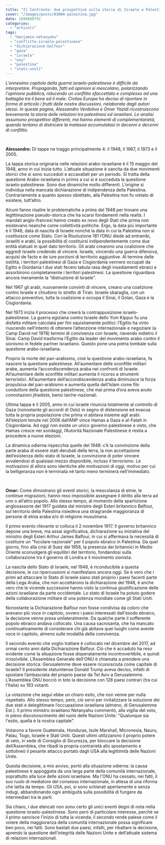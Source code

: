```yaml
---
title: "Il Confronto: due prospettive sulla storia di Israele e Palestina"
cover: "/images/posts/03004-palestina.jpg"
date: 1699880791
categories:
  - "articoli"
tags: 
  - "benjamin-netanyahu"
  - "conflitto-israelo-palestinese"
  - "dichiarazione-balfour"
  - "gaza"
  - "israele"
  - "onu"
  - "palestina"
  - "stati-uniti"
---
```


_L'ennesimo capitolo della guerra israelo-palestinese è difficile da interpretare. Propaganda, fatti ed opinioni si mescolano, polarizzando l'opinione pubblica, riducendo un conflitto sfaccettato e complesso ad una battaglia tra il bene ed il male. Civitas Europa ha deciso di riportare in forma di articolo i frutti delle nostre discussioni, rielaborate dagli autori stessi. In queste pagine, Alessandro Verdoliva e Omar Yazidi ricostruiscono brevemente la storia delle relazioni tra palestinesi ed israeliani. Le analisi assumono prospettive differenti, ma hanno elementi di complementarietà, quando tentano di districare la matassa accumulatasi in decenni e decenni di conflitto._

 

**Alessandro:** Di tappe ne traggo principalmente 4: il 1948, il 1967, il 1973 e il 2005.

La tappa storica originaria nelle relazioni arabo-israeliane è il 15 maggio del 1948, anno in cui inizia tutto. L’attuale situazione è sancita da due movimenti storici che si sono succeduti e accavallati per un periodo. Si tratta della questione Arabo-israeliana in primis a cui si è succeduta la questione israelo-palestinese. Sono due dinamiche molto differenti. L’origine si individua nella mancata dichiarazione di indipendenza della Palestina. Contrariamente a quanto spesso obiettato, alla Palestina non fu vietato di esistere, tutt’altro.

Alcuni fanno risalire le problematiche a prima del 1948 per trovare una legittimazione pseudo-storica che ha scarsi fondamenti nella realtà. I mandati anglo-francesi hanno creato ex novo degli Stati che prima non esistevano neanche come collettività politiche. Ergo, la data più importante è il 1948, data di nascita di Israele nonché la data in cui la Palestina non si costituisce come Stato. Con la Risoluzione 181 l’ONU diede ad entrambi, israeliti e arabi, la possibilità di costituirsi indipendentemente come due entità statuali in quel dato territorio. Gli arabi crearono una coalizione che aggredì Israele credendo di vincere. Israele, vincendo una guerra difensiva, acquisì de facto e de iure porzioni di territorio aggiuntive. Al termine delle ostilità, i territori palestinesi di Gaza e Cisgiordania vennero occupati da Egitto e Giordania I due stati fecero tabula rasa degli insediamenti ebraici e assorbirono completamente i territori palestinesi. La questione riguardava ancora meramente la “distruzione di Israele”.

Nel 1967 gli arabi, nuovamente convinti di vincere, creano una coalizione contro Israele e chiudono lo stretto di Tiran. Israele sbaraglia, con un attacco preventivo, tutta la coalizione e occupa il Sinai, il Golan, Gaza e la Cisgiordania.

Nel 1973 inizia il processo che creerà la contrapposizione israelo-palestinese. La guerra egiziana contro Israele dello Yom Kippur fu una disfatta militare calcolata per fini squisitamente politici: l’Egitto ha vinto riuscendo nell’intento di ottenere l’attenzione internazionale e negoziare (a Camp David nel 1978) termini di convivenza con Israele, riavendo indietro il Sinai. Camp David trasforma l’Egitto da leader del movimento arabo contro il sionismo in fedele partner israeliano. Questo pone una pietra tombale sulla questione arabo-israeliana.

Proprio la morte del pan-arabismo, cioè la questione arabo-israeliana, fa nascere la questione palestinese. All’aumentare delle sconfitte militari arabe, aumenta l’accondiscendenza araba nei confronti di Israele. All’aumentare delle sconfitte militari aumenta il ricorso a strumenti terroristici. All’aumentare dell’accondiscendenza araba diminuisce la forza propulsiva del pan-arabismo e aumenta quella dell’Islam come filo conduttore della questione palestinese, che mai prima d’ora aveva avuto connotazioni jihadiste, bensì laiche-nazionali.

Ultima tappa è il 2005, anno in cui Israele rinuncia totalmente al controllo di Gaza (nonostante gli accordi di Oslo) in segno di distensione ed evacua tutta la propria popolazione che prima vi abitava insieme agli arabi. All’elezioni tenute nel 2006 dall’ANP vince Hamas a Gaza e al-Fatah in Cisgiordania. Ad oggi non esiste un unico governo palestinese e visto, che Hamas cresce nei sondaggi, l’Autorità Nazionale Palestinese è restia a procedere a nuove elezioni.

La dinamica odierna rispecchia quelle del 1948: c’è la convinzione della parte araba di essere stati derubati della terra, la non accettazione dell’esistenza dello stato di Israele, la convinzione di poter vincere avvalendosi di qualsiasi mezzo disponibile, incluso il terrorismo. Le motivazioni di allora sono identiche alle motivazioni di oggi, motivo per cui la belligeranza non è terminata né tanto meno terminerà nell’immediato.

 

**Omar:** Come dimostrano gli eventi storici, la mescolanza di etnie, le continue migrazioni, hanno reso impossibile assegnare il diritto alla terra ad uno o all’altro popolo. Allo stesso tempo, al momento della spartizione anglosassone del 1917 guidata dal ministro degli Esteri britannico Balfour, sul territorio della Palestina risiedeva una stragrande maggioranza di persone di etnia araba e/o di religione musulmana.

Il primo evento rilevante si colloca il 2 novembre 1917. Il governo britannico depose una breve, ma assai significativa, dichiarazione su iniziativa del ministro degli Esteri Arthur James Balfour, in cui si affermava la necessità di costituire un "focolare nazionale" per il popolo ebraico in Palestina. Da quel giorno, fino alla crisi di Suez del 1956, la presenza dei britannici in Medio Oriente sconvolgerà gli equilibri del territorio, fondandosi sulla collaborazione tra il governo di Londra e il movimento sionista.

La nascita dello Stato di Israele, nel 1948, è riconducibile a questa decisione, le cui ripercussioni si manifestano ancora oggi. Se è vero che i primi ad attaccare lo Stato di Israele siano stati proprio i paesi facenti parte della Lega Araba, che non accettarono la dichiarazione del 1948, è anche vero che le vicende successive hanno visto la continua giustificazione delle azioni israeliane da parte occidentale. Lo stato di Israele ha potuto godere della collaborazione militare di una potenza mondiale come gli Stati Uniti.

Nonostante la Dichiarazione Balfour non fosse condivisa da coloro che avevano più voce in capitolo, ovvero i paesi interessati dall'esodo ebraico, la decisione venne presa unilateralmente. Da qualche parte il sofferente popolo ebraico andava collocato. Una causa sacrosanta, che ha mancato continuativamente di considerare chi già abitava quei luoghi come avente voce in capitolo, almeno sulle modalità della convivenza.

Il secondo evento che voglio trattare è collocato nel dicembre del 2017, ad ormai cento anni dalla Dichiarazione Balfour. Ciò che è accaduto ha reso evidente come la situazione fosse disperatamente incontrovertibile, e quindi irrisolvibile. L’Assemblea Generale dell'ONU è chiamata a prendere una decisione storica: Gerusalemme deve essere riconosciuta come capitale di Israele? Il presidente statunitense Donald Trump aveva deciso, infatti di spostare l’ambasciata del proprio paese da Tel Aviv a Gerusalemme. L'Assemblea ONU bocciò in toto la decisione con 128 paesi contrari (tra cui l'Italia) su 193 votanti.

La votazione che seguì ebbe un chiaro esito, che non venne per nulla rispettato. Allo stesso tempo, però, ciò servì per rivitalizzare la soluzione dei due stati e delegittimare l’occupazione israeliana (almeno, di Gerusalemme Est.). Il primo ministro israeliano Netanyahu commentò, alla vigilia del voto, in pieno disconoscimento del ruolo delle Nazioni Unite: "Qualunque sia l'esito, quella è la nostra capitale".

Votarono a favore Guatemala, Honduras, Isole Marshall, Micronesia, Nauru, Palau, Togo, Israele e Stati Uniti. Questi ultimi utilizzarono il proprio potere di veto, in sede di Consiglio di Sicurezza, per bloccare la decisione dell’Assemblea, che ribadì la propria contrarietà allo spostamento e sottolineò il pesante attacco portato dagli USA alla legittimità delle Nazioni Unite.

Questa decisione, a mio avviso, portò alla situazione odierna: la causa palestinese è appoggiata da una larga parte della comunità internazionale, soprattutto alla luce delle azioni israeliane. Ma l'ONU ha cessato, nei fatti, il suo ruolo di mediatore del consesso internazionale, in attesa di una riforma che latita da tempo. Gli USA, poi, si sono schierati apertamente e senza indugi, abbandonando ogni ambiguità sulla possibilità di fungere da intermediari tra le parti.

Sia chiaro, i due elencati non sono certo gli unici eventi degni di nota nella questione israelo-palestinese. Sono però di particolare interesse, perchè se il primo sancisce l'inizio di tutta la vicenda, il secondo rende palese come il volere della maggioranza della comunità internazionale possa significare ben poco, nei fatti. Sono bastati due paesi, infatti, per ribaltare la decisione, aprendo la questione dell’integrità delle Nazioni Unite e dell’attuale sistema di relazioni internazionali.
